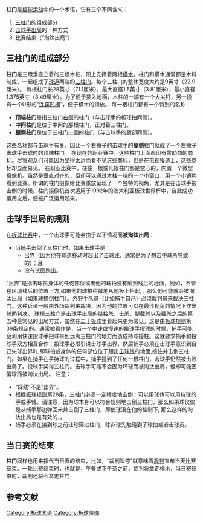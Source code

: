 '''柱门'''是[[板球运动|板球运动]]中的一个术语，它有三个不同含义：
#[[三柱门|三柱门]]的组成部分
#[[击球手出局|击球手出局]]的一种方式
#比赛结束（“淘汰出局”）

==三柱门的组成部分==

'''柱门'''是三跟垂直立着的三根木桩，顶上支撑着两根[[横木|横木]]。柱门和横木通常都是木料制成，一起组成了[[球道|球道]]两端的[[三柱门|三柱门]]。每个三柱门的整体宽度大约是9英寸（22.9厘米）。
每根柱门长28英寸（71.1厘米），最大直径1.5英寸（3.81厘米），最小直径1.375英寸（3.49厘米）。为了便于插入地面，木柱的一端有一个大尖钉，另一段有一个U形的“[[连穿凹槽|连穿凹槽]]”，便于横木的铺放。
每一根柱门都有一个特别的名称：
* '''顶端柱门'''是指三柱门[[右侧|右侧]]的柱门（与击球手的板球拍同侧）。
* '''中间柱门'''是位于中间的那根柱门，正对着三柱门。
* '''腿侧柱门'''是位于三柱门[[一侧|一侧]]的柱门（与击球手的腿部同侧）。
这些名称都与击球手有关，因此一个右撇子的击球手的'''腿侧'''柱门就成了一个左撇子击球手击球时的顶端柱门。
在现在的职业赛中，这些柱门上面都印有赞助商的商标。尽管观众们可能因为坐得太远而看不见这些商标，但是在[[电视|电视]]报道上，这些商标却显而易见。
在职业比赛中，往往一根或几根柱门都是空心的，内置一个微型摄像机。虽然是垂直对齐的，但却可以通过木柱一端的一个小窗口，用一个小镜片看到比赛。所谓的柱门摄像给比赛重放呈现了一个独特的视角，尤其是在击球手被击倒的时候。柱门摄像机首次运用于1992年的澳大利亚板球世界杯中，自此成功运用之后，便被广泛运用起来。

==击球手出局的规则==

在[[板球比赛|板球比赛]]中，一个击球手可能会由于以下情况而'''被淘汰出局'''：
* 当[[捕手|捕手]]击倒了三柱门时，如果击球手是：
**出界（因为他在球道移动时超出了[[击球线|击球线]]，通常是为了想击中球所导致的）；且
**没有试图跑出。
“出界”是指击球员身体的任何部位或者他的球拍没有触到线后的地面，例如，不管在区域线后的位置上方,如果他的球拍稍微地从地板上抬起,，那么他可能就会被淘汰出局（如果球撞倒柱门）。外野手队员（比如捕手自己）必须裁判员来裁决三柱门。这种诉诸一般由外场裁判来裁决，因为他的位置可以在最佳视角的情况下作出辅助判决。
球撞三柱门是击球手出局的继[[接杀_(板球)|接杀]]、[[击杀|击杀]]、[[腿截球|腿截球]]以及[[截杀|截杀]]之后的第五种最常见的出局方式，虽然在[[二十板球|二十板球]]里看起来更为常见。这是由[[板球规则|板球规则]]第39条规定的。通常被看作是，当一个中速或慢速的[[投球手|投球手]]投球的时候，捕手可能会利用快速投球手把球带到远离三柱门的地方而造成持球撞柱。这就要求捕手和投球手双方相互合作：投球手必须引诱击球手出界，然后捕手必须在击球手意识到自己失球出界时,即球拍或身体的任何部位位于超出[[击球线|击球线]]的地面,接住并击倒三柱门。如果在捕手在手持球的过程中，捕手撞到了任何一根柱门，击球手仍然被击败出局了。投球手奖得三柱门。击球手可能不会因为坏球而被淘汰出局，但却可能因偏球而被淘汰出局。
注意：
*“踩线”不是“出界”。
* 根据[[板球规则|板球规则]]第28条，三柱门必须一定程度地击倒：可以用球也可以用持球的手或手臂。请注意，因为球本身可以符合规则地击倒三柱门，那么如果球仅仅是从捕手那边弹回来并击倒了三柱门，即使球没在他的控制下, 那么这样的淘汰出局也是有效的，。
* 捕手必须在接到球之前让球穿过柱门，除非球先触碰到了球拍或者击球员。

==当日赛的结束==
'''柱门'''同样也用来指代当日赛的结束，比如，“裁判叫停”就意味着[[裁判_(體育)|裁判]]宣布当天比赛结束。一轮比赛结束时，也就是，午餐或下午茶之前，裁判将拿走横木，当日赛结束时，裁判还将会拿走柱门

==参考文献==
<references/>

[[Category:板球术语|Category:板球术语]]
[[Category:板球設備|Category:板球設備]]